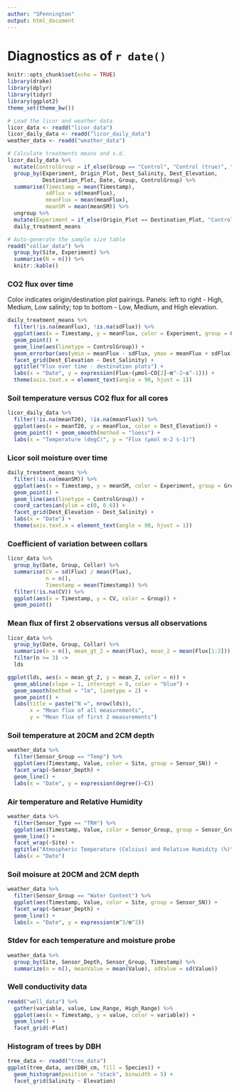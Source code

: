```yaml
---
author: "SPennington"
output: html_document
---
```


# Diagnostics as of `r date()`

```r
knitr::opts_chunk$set(echo = TRUE)
library(drake)
library(dplyr)
library(tidyr)
library(ggplot2)
theme_set(theme_bw())
```


```r

# Load the licor and weather data
licor_data <- readd("licor_data")
licor_daily_data <- readd("licor_daily_data")
weather_data <- readd("weather_data")

# Calculate treatments means and s.d.
licor_daily_data %>% 
  mutate(ControlGroup = if_else(Group == "Control", "Control (true)", "Transplant")) %>% 
  group_by(Experiment, Origin_Plot, Dest_Salinity, Dest_Elevation, 
           Destination_Plot, Date, Group, ControlGroup) %>%  
  summarise(Timestamp = mean(Timestamp), 
            sdFlux = sd(meanFlux), 
            meanFlux = mean(meanFlux), 
            meanSM = mean(meanSM)) %>% 
  ungroup %>% 
  mutate(Experiment = if_else(Origin_Plot == Destination_Plot, "Control", Experiment)) ->
  daily_treatment_means
```

```r
# Auto-generate the sample size table
readd("collar_data") %>% 
  group_by(Site, Experiment) %>% 
  summarise(N = n()) %>% 
  knitr::kable()
```


### CO2 flux over time

Color indicates origin/destination plot pairings. Panels: left to right - High, Medium, Low salinity; top to bottom - Low, Medium, and High elevation.

```r
daily_treatment_means %>% 
  filter(!is.na(meanFlux), !is.na(sdFlux)) %>% 
  ggplot(aes(x = Timestamp, y = meanFlux, color = Experiment, group = Group)) +
  geom_point() +
  geom_line(aes(linetype = ControlGroup)) +
  geom_errorbar(aes(ymin = meanFlux - sdFlux, ymax = meanFlux + sdFlux)) +
  facet_grid(Dest_Elevation ~ Dest_Salinity) +
  ggtitle("Flux over time - destination plots") +
  labs(x = "Date", y = expression(Flux~(µmol~CO[2]~m^-2~s^-1))) +
  theme(axis.text.x = element_text(angle = 90, hjust = 1))
```

### Soil temperature versus CO2 flux for all cores
```r
licor_daily_data %>% 
  filter(!is.na(meanT20), !is.na(meanFlux)) %>% 
  ggplot(aes(x = meanT20, y = meanFlux, color = Dest_Elevation)) +
  geom_point() + geom_smooth(method = "loess") +
  labs(x = "Temperature (degC)", y = "Flux (µmol m-2 s-1)")
```

### Licor soil moisture over time
```r
daily_treatment_means %>% 
  filter(!is.na(meanSM)) %>% 
  ggplot(aes(x = Timestamp, y = meanSM, color = Experiment, group = Group)) +
  geom_point() +
  geom_line(aes(linetype = ControlGroup)) +
  coord_cartesian(ylim = c(0, 0.6)) +
  facet_grid(Dest_Elevation ~ Dest_Salinity) +
  labs(x = "Date") +
  theme(axis.text.x = element_text(angle = 90, hjust = 1))
```

### Coefficient of variation between collars
```r
licor_data %>% 
  group_by(Date, Group, Collar) %>% 
  summarise(CV = sd(Flux) / mean(Flux), 
            n = n(), 
            Timestamp = mean(Timestamp)) %>%
  filter(!is.na(CV)) %>% 
  ggplot(aes(x = Timestamp, y = CV, color = Group)) +
  geom_point()
```

### Mean flux of first 2 observations versus all observations
```r
licor_data %>% 
  group_by(Date, Group, Collar) %>%
  summarize(n = n(), mean_gt_2 = mean(Flux), mean_2 = mean(Flux[1:2])) %>% 
  filter(n >= 3) ->
  lds

ggplot(lds, aes(x = mean_gt_2, y = mean_2, color = n)) + 
  geom_abline(slope = 1, intercept = 0, color = "blue") +
  geom_smooth(method = "lm", linetype = 2) +
  geom_point() + 
  labs(title = paste("N =", nrow(lds)),
       x = "Mean flux of all measurements", 
       y = "Mean flux of first 2 measurements")
```

### Soil temperature at 20CM and 2CM depth
```r
weather_data %>% 
  filter(Sensor_Group == "Temp") %>% 
  ggplot(aes(Timestamp, Value, color = Site, group = Sensor_SN)) + 
  facet_wrap(~Sensor_Depth) + 
  geom_line() +
  labs(x = "Date", y = expression(degree()~C))
```

### Air temperature and Relative Humidity
```r
weather_data %>% 
  filter(Sensor_Type == "TRH") %>% 
  ggplot(aes(Timestamp, Value, color = Sensor_Group, group = Sensor_Group)) + 
  geom_line() +
  facet_wrap(~Site) +
  ggtitle("Atmospheric Temperature (Celsius) and Relative Humidity (%)") +
  labs(x = "Date")
```

### Soil moisure at 20CM and 2CM depth
```r
weather_data %>% 
  filter(Sensor_Group == "Water Content") %>% 
  ggplot(aes(Timestamp, Value, color = Site, group = Sensor_SN)) + 
  facet_wrap(~Sensor_Depth) + 
  geom_line() +
  labs(x = "Date", y = expression(m^3/m^3))
```

### Stdev for each temperature and moisture probe
```r
weather_data %>%
  group_by(Site, Sensor_Depth, Sensor_Group, Timestamp) %>%
  summarize(n = n(), meanValue = mean(Value), sdValue = sd(Value))
```

### Well conductivity data
```r
readd("well_data") %>% 
  gather(variable, value, Low_Range, High_Range) %>% 
  ggplot(aes(x = Timestamp, y = value, color = variable)) +
  geom_line() +
  facet_grid(~Plot)
```

### Histogram of trees by DBH
```r
tree_data <- readd("tree_data")
ggplot(tree_data, aes(DBH_cm, fill = Species)) + 
  geom_histogram(position = "stack", binwidth = 5) + 
  facet_grid(Salinity ~ Elevation)
```

